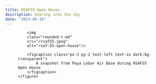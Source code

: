 ```yaml
---
title: RSAF55 Open House
description: Soaring into the sky
date: "2023-09-10"
---
```




<div class="md:container md:mx-auto box-border p-8 border-0 bg-slate-50 dark:bg-slate-800">
    <figure class="rounded-md shadow-2xl">

        <img 
        class="rounded-t-md" 
        src="/rsaf55.jpeg" 
        alt="rsaf-55-open-house"/>

        <figcaption class="px-3 py-2 text-left text-xs dark:bg-transparent">
            A snapshot from Paya Lebar Air Base during RSAF55 Open House
        </figcaption>
    </figure>    
</div>